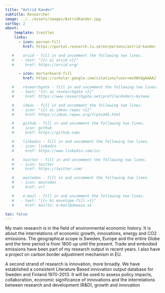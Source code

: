 ```yaml
---
title: "Astrid Kander"
subtitle: Researcher
image: ../../assets/images/AstridKander.jpg
sortby: 2
about:
    template: trestles
    links:
      - icon: person-fill
        href: https://portal.research.lu.se/en/persons/astrid-kander

   #    orcid - fill in and uncomment the following two lines.
   #   - text: "{{< ai orcid >}}"
   #     href: https://orcid.org/

      - icon: mortarboard-fill
        href: https://scholar.google.com/citations?user=msXWtQgAAAAJ

   #    researchgate - fill in and uncomment the following two lines.
   #   - text: "{{< ai researchgate >}}"
   #     href: https://www.researchgate.net/profile/Anders-Hylmoe

   #    ideas - fill in and uncomment the following two lines.
   #   - icon: "{{< ai ideas-repec >}}"
   #     href: https://ideas.repec.org/f/pto345.html

   #    github - fill in and uncomment the following two lines.
   #   - icon: github
   #     href: https://github.com/

   #    linkedin - fill in and uncomment the following two lines.
   #   - icon: linkedin
   #     href: https://www.linkedin.com/in/

   #    twitter - fill in and uncomment the following two lines.
   #   - icon: twitter
   #     href: https://twitter.com/

   #    mastodon - fill in and uncomment the following two lines.
   #   - icon: mastodon
   #     href: url

   #    e-mail - fill in and uncomment the following two lines.
   #   - text: "{{< bi envelope-fill >}}"
   #     href: mailto: e-mail@domain.se

toc: false
---
```


My main research is in the field of environmental economic history. It is about the interrelations of economic growth, innovations, energy and CO2 emissions. The geographical scope is Sweden, Europe and the entire Globe and the time period is from 1800 up until the present. Trade and embodied emissions have been part of my research output in recent years. I also have a project on carbon border adjustment mechanism in EU.

A second strand of research is innovation, more broadly. We have established a consistent Literature Based innovation output database for Sweden and Finland 1970-2013. It will be used to assess policy impacts, collaboration, economic significance of innovations and the interrelations between research and development (R&D), growth and innovation
